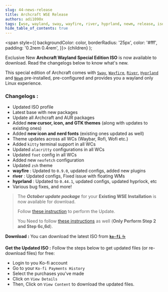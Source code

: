 ```yaml
---
slug: 44-news-release
title: Archcraft WSE Release
authors: adi1090x
tags: [wse, wayland, sway, wayfire, river, hyprland, newm, release, iso]
hide_table_of_contents: true
---
```


<!-- Badges -->
  <span
    style={{
      backgroundColor: color,
      borderRadius: '25px',
      color: '#fff',
      padding: '0.2rem 0.4rem',
    }}>
    {children}
  </span>
);

<Highlight color="#e06b74">Exclusive</Highlight> New **Archcraft Wayland Special Edition ISO** is now available to download. Read the changelogs below to know what's new. 

<!--truncate-->

This special edition of Archcraft comes with [`Sway`](/docs/wayland-compositors/sway), [`Wayfire`](/docs/wayland-compositors/wayfire), [`River`](/docs/wayland-compositors/river), [`Hyprland`](/docs/wayland-compositors/hyprland) and [`Newm`](/docs/wayland-compositors/newm) pre-installed, pre-configured and provides you a wayland only Linux experience.

### Changelogs :
- Updated ISO profile
- Latest base with new packages
- Update all Archcraft and AUR packages
- Added **new cursor, icon, and GTK themes** (along with updates to existing ones)
- Added **new icon and nerd fonts** (existing ones updated as well)
- Theme updates across all WCs (Waybar, Rofi, Wofi etc.)
- Added `kitty` terminal support in all WCs
- Updated `alacritty` configurations in all WCs
- Updated `foot` config in all WCs
- Added new `neofetch` configuration
- Updated `zsh` theme
- **wayfire** : Updated to `0.9.0`, updated configs, added new plugins
- **river** : Updated configs, Fixed issue with floating WMs
- **hyprland** : Updated to `0.44.1`, updated configs, updated hyprlock, etc
- Various bug fixes, and more!

> The ***October update package*** for your **Existing WSE Installation** is now available for download.
> 
> Follow [these instruction](https://wiki.archcraft.io/docs/premium/wse#update) to perform the Update.
>
> You Need to follow [these instructions](https://wiki.archcraft.io/blog/03-archcraft-update) as well (**Only Perform Step 2 and Step 6c,6d**).


**Download :** You can download the latest ISO from [**`ko-fi`** ☕](https://ko-fi.com/s/213becbf00)

**Get the Updated ISO :**  Follow the steps below to get updated files (or re-download files) for free:
- Login to you Ko-fi account
- Go to your `Ko-fi Payments History`
- Select the purchases you've made
- Click on `View Details`
- Then, Click on `View Content` to download the updated files.
